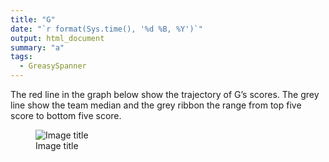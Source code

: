 ```yaml
---
title: "G"
date: "`r format(Sys.time(), '%d %B, %Y')`"
output: html_document
summary: "a"
tags:
  - GreasySpanner
---
```


The red line in the graph below show the trajectory of G's scores. The grey line show the team median and the grey ribbon the range from top five score to bottom five score.

![Image title](G.jpg)
